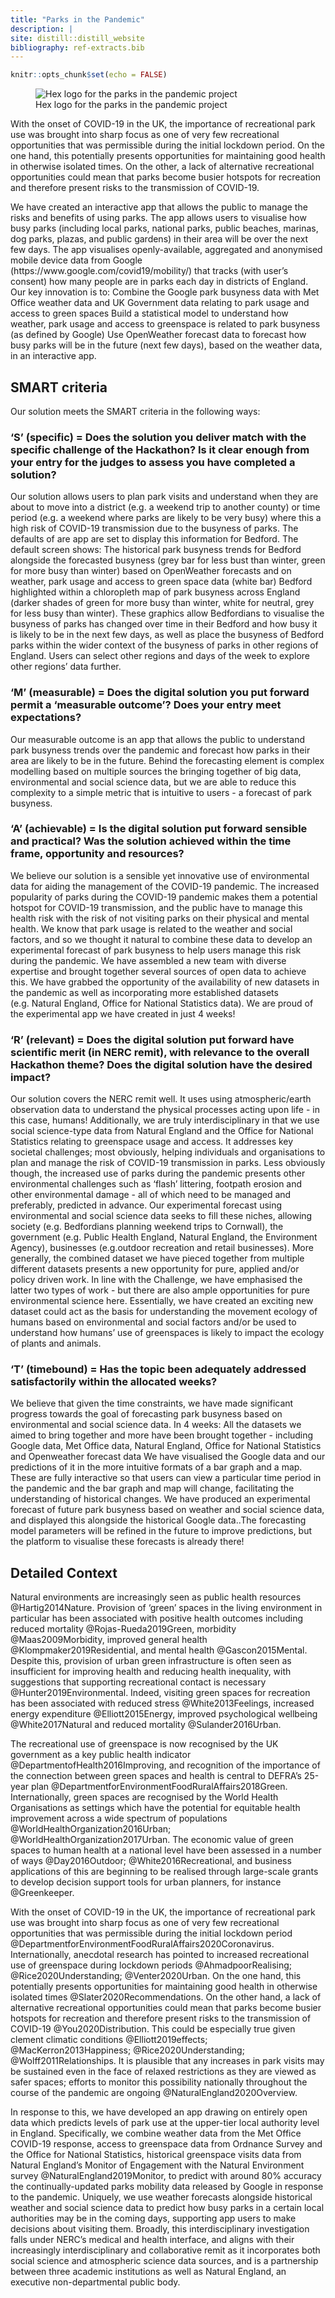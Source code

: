 ```yaml
---
title: "Parks in the Pandemic"
description: |
site: distill::distill_website
bibliography: ref-extracts.bib  
---
```


```r
knitr::opts_chunk$set(echo = FALSE)

```



![Hex logo for the parks in the pandemic project](C:/Users/matthew.grainger/Documents/Projects_in_development/ParksInThePandemic_github.io/Hex_Logo_4th_mockup-01.png "Hex sticker for the parks in the pandemic R package")

With the onset of COVID-19 in the UK, the importance of recreational park use was brought into sharp focus as one of very few recreational opportunities that was permissible during the initial lockdown period. On the one hand, this potentially presents opportunities for maintaining good health in otherwise isolated times. On the other, a lack of alternative recreational opportunities could mean that parks become busier hotspots for recreation and therefore present risks to the transmission of COVID-19. 

We have created an interactive app that allows the public to manage the risks and benefits of using parks. The app allows users to visualise how busy parks (including local parks, national parks, public beaches, marinas, dog parks, plazas, and public gardens) in their area will be over the next few days. The app visualises openly-available, aggregated and anonymised mobile device data from Google (https://www.google.com/covid19/mobility/) that tracks (with user’s consent) how many people are in parks each day in districts of England. Our key innovation is to:
Combine the Google park busyness data with Met Office weather data and UK Government data relating to park usage and access to green spaces
Build a statistical model to understand how weather, park usage and access to greenspace is related to park busyness (as defined by Google)
Use OpenWeather forecast data to forecast how busy parks will be in the future (next few days), based on the weather data, in an interactive app.

## SMART criteria

Our solution meets the SMART criteria in the following ways:

### 'S’ (specific) = Does the solution you deliver match with the specific challenge of the Hackathon? Is it clear enough from your entry for the judges to assess you have completed a solution?

Our solution allows users to plan park visits and understand when they are about to move into a district (e.g. a weekend trip to another county) or time period (e.g. a weekend where parks are likely to be very busy) where this a high risk of COVID-19 transmission due to the busyness of parks. 
The defaults of are app are set to display this information for Bedford. The default screen shows:
The historical park busyness trends for Bedford alongside the forecasted busyness (grey bar for less bust than winter, green for more busy than winter) based on OpenWeather forecasts and on weather, park usage and access to green space data (white bar)
Bedford highlighted within a chloropleth map of park busyness across England (darker shades of green for more busy than winter, white for neutral, grey for less busy than winter).
These graphics allow Bedfordians to visualise the busyness of parks has changed over time in their Bedford and how busy it is likely to be in the next few days, as well as place the busyness of Bedford parks within the wider context of the busyness of parks in other regions of England. Users can select other regions and days of the week to explore other regions’ data further.

### ‘M’ (measurable) = Does the digital solution you put forward permit a ‘measurable outcome’? Does your entry meet expectations?

Our measurable outcome is an app that allows the public to understand park busyness trends over the pandemic and forecast how parks in their area are likely to be in the future. Behind the forecasting element is complex modelling based on multiple sources the bringing together of big data, environmental and social science data, but we are able to reduce this complexity to a simple metric that is intuitive to users - a forecast of park busyness.

### ‘A’ (achievable) = Is the digital solution put forward sensible and practical? Was the solution achieved within the time frame, opportunity and resources?

We believe our solution is a sensible yet innovative use of environmental data for aiding the management of the COVID-19 pandemic. The increased popularity of parks during the COVID-19 pandemic makes them a potential hotspot for COVID-19 transmission, and the public have to manage this health risk with the risk of not visiting parks on their physical and mental health. We know that park usage is related to the weather and social factors, and so we thought it natural to combine these data to develop an experimental forecast of park busyness to help users manage this risk during the pandemic.
We have assembled a new team with diverse expertise and brought together several sources of open data to achieve this. We have grabbed the opportunity of the availability of new datasets in the pandemic as well as incorporating more established datasets (e.g. Natural England, Office for National Statistics data). We are proud of the experimental app we have created in just 4 weeks!

### ‘R’ (relevant) = Does the digital solution put forward have scientific merit (in NERC remit), with relevance to the overall Hackathon theme? Does the digital solution have the desired impact?

Our solution covers the NERC remit well. It uses using atmospheric/earth observation  data to understand the physical processes acting upon life - in this case, humans! Additionally, we are truly interdisciplinary in that we use social science-type data from Natural England and the Office for National Statistics relating to greenspace usage and access. It addresses key societal challenges; most obviously, helping individuals and organisations to plan and manage the risk of COVID-19 transmission in parks. Less obviously though, the increased use of parks during the pandemic presents other environmental challenges such as ‘flash’ littering, footpath erosion and other environmental damage - all of which need to be managed and preferably, predicted in advance. Our experimental forecast using environmental and social science data seeks to fill these niches, allowing society (e.g. Bedfordians planning weekend trips to Cornwall), the government (e.g. Public Health England, Natural England, the Environment Agency), businesses (e.g.outdoor recreation and retail businesses).
More generally, the combined dataset we have pieced together from multiple different datasets presents a new opportunity for pure, applied and/or policy driven work. In line with the Challenge, we have emphasised the latter two types of work - but there are also ample opportunities for pure environmental science here. Essentially, we have created an exciting new dataset could act as the basis for understanding the movement ecology of humans based on environmental and social factors and/or be used to understand how humans’ use of greenspaces is likely to impact the ecology of plants and animals.

### ‘T’ (timebound) = Has the topic been adequately addressed satisfactorily within the allocated weeks?

We believe that given the time constraints, we have made significant progress towards the goal of forecasting park busyness based on environmental and social science data. In 4 weeks:
 All the datasets we aimed to bring together and more have been brought together - including Google data, Met Office data, Natural England, Office for National Statistics and Openweather forecast data
We have visualised the Google data and our predictions of it in the more intuitive formats of a bar graph and a map. These are fully interactive so that users can view a particular time period in the pandemic and the bar graph and map will change, facilitating the understanding of historical changes.
We have produced an experimental forecast of future park busyness based on weather and social science data, and displayed this alongside the historical Google data..The forecasting model parameters will be refined in the future to improve predictions, but the platform to visualise these forecasts is already there!

## Detailed Context

Natural environments are increasingly seen as public health resources @Hartig2014Nature. Provision of ‘green’ spaces in the living environment in particular has been associated with positive health outcomes including reduced mortality @Rojas-Rueda2019Green, morbidity @Maas2009Morbidity, improved general health @Klompmaker2019Residential, and mental health @Gascon2015Mental. Despite this, provision of urban green infrastructure is often seen as insufficient for improving health and reducing health inequality, with suggestions that supporting recreational contact is necessary @Hunter2019Environmental. Indeed, visiting green spaces for recreation has been associated with reduced stress @White2013Feelings, increased energy expenditure @Elliott2015Energy, improved psychological wellbeing @White2017Natural and reduced mortality @Sulander2016Urban.

The recreational use of greenspace is now recognised by the UK government as a key public health indicator @DepartmentofHealth2016Improving, and recognition of the importance of the connection between green spaces and health is central to DEFRA’s 25-year plan @DepartmentforEnvironmentFoodRuralAffairs2018Green. Internationally, green spaces are recognised by the World Health Organisations as settings which have the potential for equitable health improvement across a wide spectrum of populations @WorldHealthOrganization2016Urban; @WorldHealthOrganization2017Urban. The economic value of green spaces to human health at a national level have been assessed in a number of ways @Day2016Outdoor; @White2016Recreational, and business applications of this are beginning to be realised through large-scale grants to develop decision support tools for urban planners, for instance @Greenkeeper. 

With the onset of COVID-19 in the UK, the importance of recreational park use was brought into sharp focus as one of very few recreational opportunities that was permissible during the initial lockdown period @DepartmentforEnvironmentFoodRuralAffairs2020Coronavirus. Internationally, anecdotal research has pointed to increased recreational use of greenspace during lockdown periods @AhmadpoorRealising; @Rice2020Understanding; @Venter2020Urban. On the one hand, this potentially presents opportunities for maintaining good health in otherwise isolated times @Slater2020Recommendations. On the other hand, a lack of alternative recreational opportunities could mean that parks become busier hotspots for recreation and therefore present risks to the transmission of COVID-19 @You2020Distribution. This could be especially true given clement climatic conditions @Elliott2019effects; @MacKerron2013Happiness; @Rice2020Understanding; @Wolff2011Relationships. It is plausible that any increases in park visits may be sustained even in the face of relaxed restrictions as they are viewed as safer spaces; efforts to monitor this possibility nationally throughout the course of the pandemic are ongoing @NaturalEngland2020Overview.

In response to this, we have developed an app drawing on entirely open data which predicts levels of park use at the upper-tier local authority level in England. Specifically, we combine weather data from the Met Office COVID-19 response, access to greenspace data from Ordnance Survey and the Office for National Statistics, historical greenspace visits data from Natural England’s Monitor of Engagement with the Natural Environment survey @NaturalEngland2019Monitor, to predict with around 80% accuracy the continually-updated parks mobility data released by Google in response to the pandemic. Uniquely, we use weather forecasts alongside historical weather and social science data to predict how busy parks in a certain local authorities may be in the coming days, supporting app users to make decisions about visiting them. Broadly, this interdisciplinary investigation falls under NERC’s medical and health interface, and aligns with their increasingly interdisciplinary and collaborative remit as it incorporates both social science and atmospheric science data sources, and is a partnership between three academic institutions as well as Natural England, an executive non-departmental public body.




